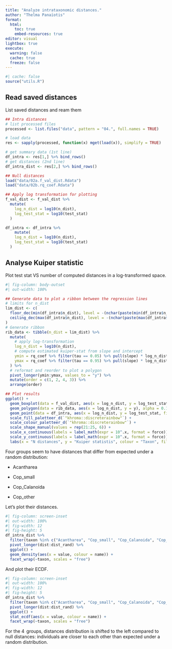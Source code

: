 ```yaml
---
title: "Analyze intrataxonomic distances."
author: "Thelma Panaïotis"
format: 
  html:
    toc: true
    embed-resources: true
editor: visual
lightbox: true
execute:
  warning: false
  cache: true
  freeze: false
---
```


```r
#| cache: false
source("utils.R")
```

## Read saved distances

List saved distances and ream them

```r
## Intra distances
# list processed files
processed <- list.files("data", pattern = "04.", full.names = TRUE)

# load data
res <- sapply(processed, function(x) mget(load(x)), simplify = TRUE)

# get summary data (1st line)
df_intra <- res[1,] %>% bind_rows()
# get distances (2nd line)
df_intra_dist <- res[2,] %>% bind_rows()

## Null distances
load("data/02a.f_val_dist.Rdata")
load("data/02b.rq_coef.Rdata")

## Apply log transformation for plotting
f_val_dist <- f_val_dist %>% 
  mutate(
    log_n_dist = log10(n_dist),
    log_test_stat = log10(test_stat)
  )

df_intra <- df_intra %>% 
    mutate(
    log_n_dist = log10(n_dist),
    log_test_stat = log10(test_stat)
  )
```

## Analyse Kuiper statistic

Plot test stat VS number of computed distances in a log-transformed space.

```r
#| fig-column: body-outset
#| out-width: 100%

## Generate data to plot a ribbon between the regression lines
# limits for n_dist
lim_dist <- c(
  floor_dec(min(df_intra$n_dist), level = -(nchar(paste(min(df_intra$n_dist))) - 1)),
  ceiling_dec(max(df_intra$n_dist), level = -(nchar(paste(max(df_intra$n_dist))) - 1))
)
# Generate ribbon
rib_data <- tibble(n_dist = lim_dist) %>% 
  mutate(
    # apply log-transformation
    log_n_dist = log10(n_dist),
    # compute estimated kuiper-stat from slope and intercept
    ymin = rq_coef %>% filter(tau == 0.05) %>% pull(slope) * log_n_dist + rq_coef %>% filter(tau == 0.05) %>% pull(intercept),
    ymax = rq_coef %>% filter(tau == 0.95) %>% pull(slope) * log_n_dist + rq_coef %>% filter(tau == 0.95) %>% pull(intercept)
  ) %>% 
  # reformat and reorder to plot a polygon
  pivot_longer(ymin:ymax, values_to = "y") %>% 
  mutate(order = c(1, 2, 4, 3)) %>% 
  arrange(order)

## Plot results
ggplot() +
  geom_boxplot(data = f_val_dist, aes(x = log_n_dist, y = log_test_stat, group = log_n_dist), colour = "gray") +
  geom_polygon(data = rib_data, aes(x = log_n_dist, y = y), alpha = 0.1) +
  geom_point(data = df_intra, aes(x = log_n_dist, y = log_test_stat, fill = taxon, colour = taxon, shape = taxon)) +
  scale_fill_paletteer_d(`"khroma::discreterainbow"`) +
  scale_colour_paletteer_d(`"khroma::discreterainbow"`) +
  scale_shape_manual(values = rep(21:25, 6)) +
  scale_x_continuous(labels = label_math(expr = 10^.x, format = force)) +
  scale_y_continuous(labels = label_math(expr = 10^.x, format = force)) +
  labs(x = "N distances", y = "Kuiper statistis", colour = "Taxon", fill = "Taxon", shape = "Taxon") 
```

Four groups seem to have distances that differ from expected under a random distribution:

-   Acantharea

-   Cop_small

-   Cop_Calanoida

-   Cop_other

Let’s plot their distances.

```r
#| fig-column: screen-inset
#| out-width: 100%
#| fig-width: 12
#| fig-height: 5
df_intra_dist %>% 
  filter(taxon %in% c("Acantharea", "Cop_small", "Cop_Calanoida", "Cop_other")) %>% 
  pivot_longer(dist:dist_rand) %>% 
  ggplot() +
  geom_density(aes(x = value, colour = name)) +
  facet_wrap(~taxon, scales = "free")
```

And plot their ECDF.

```r
#| fig-column: screen-inset
#| out-width: 100%
#| fig-width: 12
#| fig-height: 5
df_intra_dist %>% 
  filter(taxon %in% c("Acantharea", "Cop_small", "Cop_Calanoida", "Cop_other")) %>% 
  pivot_longer(dist:dist_rand) %>% 
  ggplot() +
  stat_ecdf(aes(x = value, colour = name)) +
  facet_wrap(~taxon, scales = "free")
```

For the 4  groups, distances distribution is shifted to the left compared to null distances: individuals are closer to each other than expected under a random distribution.
